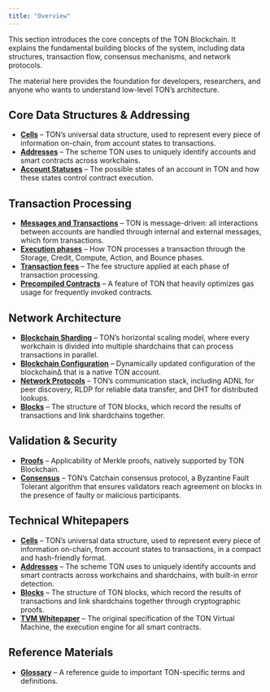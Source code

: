 ```yaml
---
title: "Overview"
---
```



This section introduces the core concepts of the TON Blockchain. It explains the fundamental building blocks of the system, including data structures, transaction flow, consensus mechanisms, and network protocols.

<Aside>
  The material here provides the foundation for developers, researchers, and anyone who wants to understand low-level TON’s architecture.
</Aside>

## Core Data Structures & Addressing

- **[Cells](/ton/cells)** – TON’s universal data structure, used to represent every piece of information on-chain, from account states to transactions.
- **[Addresses](/ton/addresses)** – The scheme TON uses to uniquely identify accounts and smart contracts across workchains.
- **[Account Statuses](/ton/statuses)** – The possible states of an account in TON and how these states control contract execution.

## Transaction Processing

- **[Messages and Transactions](/ton/transaction)** – TON is message-driven: all interactions between accounts are handled through internal and external messages, which form transactions.
- **[Execution phases](/ton/phases)** – How TON processes a transaction through the Storage, Credit, Compute, Action, and Bounce phases.
- **[Transaction fees](/ton/fees)** – The fee structure applied at each phase of transaction processing.
- **[Precompiled Contracts](/ton/precompiled)** – A feature of TON that heavily optimizes gas usage for frequently invoked contracts.

## Network Architecture

- **[Blockchain Sharding](/ton/shards)** – TON’s horizontal scaling model, where every workchain is divided into multiple shardchains that can process transactions in parallel.
- **[Blockchain Configuration](/ton/config)** – Dynamically updated configuration of the blockchain∆ that is a native TON account.
- **[Network Protocols](/ton/network)** – TON’s communication stack, including ADNL for peer discovery, RLDP for reliable data transfer, and DHT for distributed lookups.
- **[Blocks](/ton/)** – The structure of TON blocks, which record the results of transactions and link shardchains together.

## Validation & Security

- **[Proofs](/ton/proofs)** – Applicability of Merkle proofs, natively supported by TON Blockchain.
- **[Consensus](/ton/consensus)** – TON’s Catchain consensus protocol, a Byzantine Fault Tolerant algorithm that ensures validators reach agreement on blocks in the presence of faulty or malicious participants.

## Technical Whitepapers

- **[Cells](/ton/cells/boc)** – TON’s universal data structure, used to represent every piece of information on-chain, from account states to transactions, in a compact and hash-friendly format.
- **[Addresses](/ton/addresses/addresses-general-info)** – The scheme TON uses to uniquely identify accounts and smart contracts across workchains and shardchains, with built-in error detection.
- **[Blocks](/ton/tblkch)** – The structure of TON blocks, which record the results of transactions and link shardchains together through cryptographic proofs.
- **[TVM Whitepaper](/ton/tvm)** – The original specification of the TON Virtual Machine, the execution engine for all smart contracts.

## Reference Materials

- **[Glossary](/ton/glossary)** – A reference guide to important TON-specific terms and definitions.
